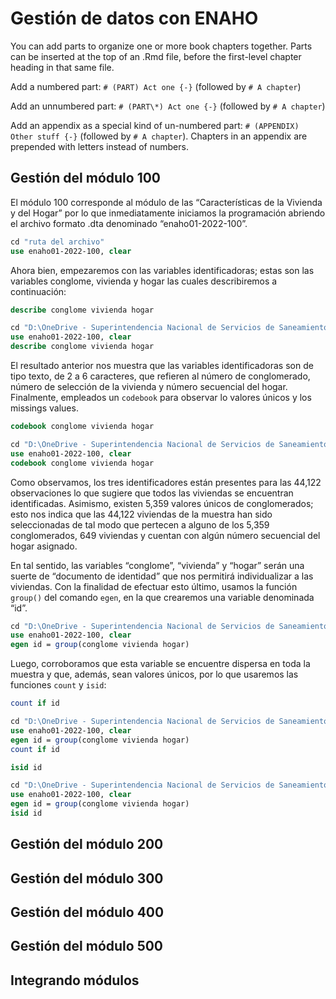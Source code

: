# Gestión de datos con ENAHO

You can add parts to organize one or more book chapters together. Parts can be inserted at the top of an .Rmd file, before the first-level chapter heading in that same file. 

Add a numbered part: `# (PART) Act one {-}` (followed by `# A chapter`)

Add an unnumbered part: `# (PART\*) Act one {-}` (followed by `# A chapter`)

Add an appendix as a special kind of un-numbered part: `# (APPENDIX) Other stuff {-}` (followed by `# A chapter`). Chapters in an appendix are prepended with letters instead of numbers.

## Gestión del módulo 100

El módulo 100 corresponde al módulo de las "Características de la Vivienda y del Hogar" por lo que inmediatamente iniciamos la programación abriendo el archivo formato .dta denominado "enaho01-2022-100".

```{stata, results='hide'}
cd "ruta del archivo"
use enaho01-2022-100, clear
```

Ahora bien, empezaremos con las variables identificadoras; estas son las variables conglome, vivienda y hogar las cuales describiremos a continuación:

```{stata, results='hide'}
describe conglome vivienda hogar
```

```{stata, echo=FALSE}
cd "D:\OneDrive - Superintendencia Nacional de Servicios de Saneamiento\Escritorio\renzo\asesorías\Noemy\data"
use enaho01-2022-100, clear
describe conglome vivienda hogar
```

El resultado anterior nos muestra que las variables identificadoras son de tipo texto, de 2 a 6 caracteres, que refieren al número de conglomerado, número de selección de la vivienda y número secuencial del hogar. Finalmente, empleados un `codebook` para observar lo valores únicos y los missings values.

```{stata, results='hide'}
codebook conglome vivienda hogar
```

```{stata, echo=FALSE}
cd "D:\OneDrive - Superintendencia Nacional de Servicios de Saneamiento\Escritorio\renzo\asesorías\Noemy\data"
use enaho01-2022-100, clear
codebook conglome vivienda hogar
```

Como observamos, los tres identificadores están presentes para las 44,122 observaciones lo que sugiere que todos las viviendas se encuentran identificadas. Asimismo, existen 5,359 valores únicos de conglomerados; esto nos indica que las 44,122 viviendas de la muestra han sido seleccionadas de tal modo que pertecen a alguno de los 5,359 conglomerados, 649 viviendas y cuentan con algún número secuencial del hogar asignado.

En tal sentido, las variables "conglome", "vivienda" y "hogar" serán una suerte de "documento de identidad" que nos permitirá individualizar a las viviendas. Con la finalidad de efectuar esto último, usamos la función `group()` del comando `egen`, en la que crearemos una variable denominada "id".

```{stata, results='hide'}
cd "D:\OneDrive - Superintendencia Nacional de Servicios de Saneamiento\Escritorio\renzo\asesorías\Noemy\data"
use enaho01-2022-100, clear
egen id = group(conglome vivienda hogar)

```

Luego, corroboramos que esta variable se encuentre dispersa en toda la muestra y que, además, sean valores únicos, por lo que usaremos las funciones `count` y `isid`:

```{stata, results='hide'}
count if id
```

```{stata, echo=FALSE}
cd "D:\OneDrive - Superintendencia Nacional de Servicios de Saneamiento\Escritorio\renzo\asesorías\Noemy\data"
use enaho01-2022-100, clear
egen id = group(conglome vivienda hogar)
count if id
```

```{stata, results='hide'}
isid id
```

```{stata, echo=FALSE}
cd "D:\OneDrive - Superintendencia Nacional de Servicios de Saneamiento\Escritorio\renzo\asesorías\Noemy\data"
use enaho01-2022-100, clear
egen id = group(conglome vivienda hogar)
isid id
```

## Gestión del módulo 200

## Gestión del módulo 300

## Gestión del módulo 400

## Gestión del módulo 500

## Integrando módulos
